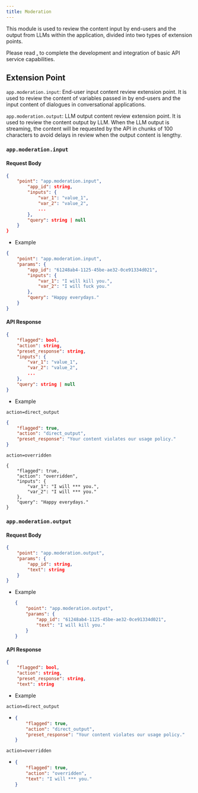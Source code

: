 ```yaml
---
title: Moderation
---
```


This module is used to review the content input by end-users and the output from LLMs within the application, divided into two types of extension points.

Please read [.](./ "mention") to complete the development and integration of basic API service capabilities.

## Extension Point

`app.moderation.input`: End-user input content review extension point. It is used to review the content of variables passed in by end-users and the input content of dialogues in conversational applications.

`app.moderation.output`: LLM output content review extension point. It is used to review the content output by LLM. When the LLM output is streaming, the content will be requested by the API in chunks of 100 characters to avoid delays in review when the output content is lengthy.

### `app.moderation.input`

#### Request Body

```json
{
    "point": "app.moderation.input", 
        "app_id": string,  
        "inputs": {  
            "var_1": "value_1",
            "var_2": "value_2",
            ...
        },
        "query": string | null  
    }
}
```

* Example

```json
{
    "point": "app.moderation.input",
    "params": {
        "app_id": "61248ab4-1125-45be-ae32-0ce91334d021",
        "inputs": {
            "var_1": "I will kill you.",
            "var_2": "I will fuck you."
        },
        "query": "Happy everydays."
    }
}
```

#### API Response

```json
{
    "flagged": bool,  
    "action": string, 
    "preset_response": string,  
    "inputs": {  
        "var_1": "value_1",
        "var_2": "value_2",
        ...
    },
    "query": string | null  
}
```

* Example

`action=direct_output`

```json
{
    "flagged": true,
    "action": "direct_output",
    "preset_response": "Your content violates our usage policy."
}
```

`action=overridden`

```
{
    "flagged": true,
    "action": "overridden",
    "inputs": {
        "var_1": "I will *** you.",
        "var_2": "I will *** you."
    },
    "query": "Happy everydays."
}
```

### `app.moderation.output`

#### Request Body

```JSON
{
    "point": "app.moderation.output", 
    "params": {
        "app_id": string,  
        "text": string  
    }
}
```

*   Example



    ```JSON
    {
        "point": "app.moderation.output",
        "params": {
            "app_id": "61248ab4-1125-45be-ae32-0ce91334d021",
            "text": "I will kill you."
        }
    }
    ```

#### API Response

```JSON
{
    "flagged": bool,  
    "action": string, 
    "preset_response": string,  
    "text": string  
```

* Example

`action=direct_output`

* ```JSON
  {
      "flagged": true,
      "action": "direct_output",
      "preset_response": "Your content violates our usage policy."
  }
  ```

`action=overridden`

* ```JSON
  {
      "flagged": true,
      "action": "overridden",
      "text": "I will *** you."
  }
  ```

